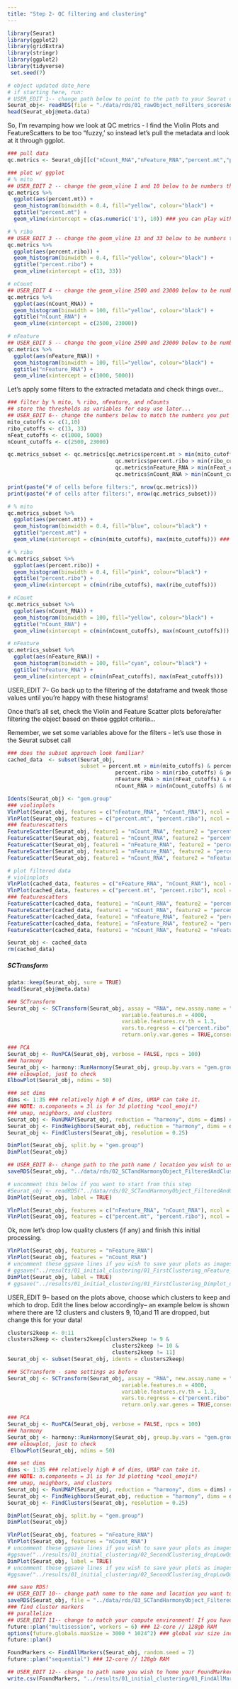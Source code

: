 ```yaml
---
title: "Step 2- QC filtering and clustering"
---
```


```r
library(Seurat)
library(ggplot2)
library(gridExtra)
library(stringr)
library(ggplot2)
library(tidyverse) 
 set.seed(7)
```

```r
# object updated date_here
# if starting here, run:
# USER_EDIT 1-- change path below to point to the path to your Seurat object
Seurat_obj<- readRDS(file = "./data/rds/01_rawObject_noFilters_scoresAdded_projectname_date.RDSS")
head(Seurat_obj@meta.data)
```

So, I'm revamping how we look at QC metrics - I find the Violin Plots and FeatureScatters to be too "fuzzy,' so instead let's pull the metadata and look at it through ggplot.
```r
### pull data
qc.metrics <- Seurat_obj[[c("nCount_RNA","nFeature_RNA","percent.mt","percent.ribo")]]

### plot w/ ggplot
# % mito
## USER_EDIT 2 -- change the geom_vline 1 and 10 below to be numbers that match where the bulk of your data lies. The black lines in this plot show what will be filtered out and kept in based on your numbers here. Keep track of these numbers because you'll use them in the filtering step 
qc.metrics %>%
  ggplot(aes(percent.mt)) + 
  geom_histogram(binwidth = 0.4, fill="yellow", colour="black") +
  ggtitle("percent.mt") +
  geom_vline(xintercept = c(as.numeric('1'), 10)) ### you can play with these values to get an idea of where the filters should be set...
```

```r
# % ribo
## USER_EDIT 3 -- change the geom_vline 13 and 33 below to be numbers that match where the bulk of your data lies. The black lines in this plot show what will be filtered out and kept in based on your numbers here. Keep track of these numbers because you'll use them in the filtering step
qc.metrics %>%
  ggplot(aes(percent.ribo)) + 
  geom_histogram(binwidth = 0.4, fill="yellow", colour="black") +
  ggtitle("percent.ribo") +
  geom_vline(xintercept = c(13, 33))
```

```r
# nCount
## USER_EDIT 4 -- change the geom_vline 2500 and 23000 below to be numbers that match where the bulk of your data lies. The black lines in this plot show what will be filtered out and kept in based on your numbers here. Keep track of these numbers because you'll use them in the filtering step
qc.metrics %>%
  ggplot(aes(nCount_RNA)) + 
  geom_histogram(binwidth = 100, fill="yellow", colour="black") +
  ggtitle("nCount_RNA") +
  geom_vline(xintercept = c(2500, 23000))
```

```r
# nFeature
## USER_EDIT 5 -- change the geom_vline 2500 and 23000 below to be numbers that match where the bulk of your data lies. The black lines in this plot show what will be filtered out and kept in based on your numbers here. Keep track of these numbers because you'll use them in the filtering step
qc.metrics %>%
  ggplot(aes(nFeature_RNA)) + 
  geom_histogram(binwidth = 100, fill="yellow", colour="black") +
  ggtitle("nFeature_RNA") +
  geom_vline(xintercept = c(1000, 5000))
```
Let's apply some filters to the extracted metadata and check things over...

```r
### filter by % mito, % ribo, nFeature, and nCounts 
## store the thresholds as variables for easy use later... 
## USER_EDIT 6-- change the numbers below to match the numbers you put in the graphs above for filtering criterion after visualizing your data 
mito_cutoffs <- c(1,10)
ribo_cutoffs <- c(13, 33)
nFeat_cutoffs <- c(1000, 5000)
nCount_cutoffs <- c(2500, 23000)

qc.metrics_subset <- qc.metrics[qc.metrics$percent.mt > min(mito_cutoffs) & qc.metrics$percent.mt < max(mito_cutoffs) &
                                  qc.metrics$percent.ribo > min(ribo_cutoffs) & qc.metrics$percent.ribo <  max(ribo_cutoffs) &
                                  qc.metrics$nFeature_RNA > min(nFeat_cutoffs) & qc.metrics$nFeature_RNA <  max(nFeat_cutoffs) &
                                  qc.metrics$nCount_RNA > min(nCount_cutoffs) & qc.metrics$nCount_RNA < max(nCount_cutoffs),]

print(paste("# of cells before filters:", nrow(qc.metrics)))
print(paste("# of cells after filters:", nrow(qc.metrics_subset)))
```

```r
# % mito
qc.metrics_subset %>%
  ggplot(aes(percent.mt)) + 
  geom_histogram(binwidth = 0.4, fill="blue", colour="black") +
  ggtitle("percent.mt") +
  geom_vline(xintercept = c(min(mito_cutoffs), max(mito_cutoffs))) ### you can play with these values to get an idea of where the filters should be set...

# % ribo
qc.metrics_subset %>%
  ggplot(aes(percent.ribo)) + 
  geom_histogram(binwidth = 0.4, fill="pink", colour="black") +
  ggtitle("percent.ribo") +
  geom_vline(xintercept = c(min(ribo_cutoffs), max(ribo_cutoffs)))

# nCount
qc.metrics_subset %>%
  ggplot(aes(nCount_RNA)) + 
  geom_histogram(binwidth = 100, fill="yellow", colour="black") +
  ggtitle("nCount_RNA") +
  geom_vline(xintercept = c(min(nCount_cutoffs), max(nCount_cutoffs)))

# nFeature
qc.metrics_subset %>%
  ggplot(aes(nFeature_RNA)) + 
  geom_histogram(binwidth = 100, fill="cyan", colour="black") +
  ggtitle("nFeature_RNA") +
  geom_vline(xintercept = c(min(nFeat_cutoffs), max(nFeat_cutoffs)))
```

USER_EDIT 7-- 
Go back up to the filtering of the dataframe and tweak those values until you're happy with these histograms!

Once that's all set, check the Violin and Feature Scatter plots before/after filtering the object based on these ggplot criteria...

Remember, we set some variables above for the filters - let's use those in the Seurat subset call

```r
### does the subset approach look familiar?
cached_data  <- subset(Seurat_obj, 
                       subset = percent.mt > min(mito_cutoffs) & percent.mt < max(mito_cutoffs) &
                                  percent.ribo > min(ribo_cutoffs) & percent.ribo <  max(ribo_cutoffs) &
                                  nFeature_RNA > min(nFeat_cutoffs) & nFeature_RNA <  max(nFeat_cutoffs) &
                                  nCount_RNA > min(nCount_cutoffs) & nCount_RNA < max(nCount_cutoffs))
```

```r
Idents(Seurat_obj) <- "gem.group"
### violinplots
VlnPlot(Seurat_obj, features = c("nFeature_RNA", "nCount_RNA"), ncol = 2, pt.size=0.1)
VlnPlot(Seurat_obj, features = c("percent.mt", "percent.ribo"), ncol = 2, pt.size=0.1)
### featurescatters
FeatureScatter(Seurat_obj, feature1 = "nCount_RNA", feature2 = "percent.mt", pt.size=0.1, group.by = "gem.group")
FeatureScatter(Seurat_obj, feature1 = "nCount_RNA", feature2 = "percent.ribo", pt.size=0.1, group.by = "gem.group")
FeatureScatter(Seurat_obj, feature1 = "nFeature_RNA", feature2 = "percent.mt", pt.size=0.1, group.by = "gem.group")
FeatureScatter(Seurat_obj, feature1 = "nFeature_RNA", feature2 = "percent.ribo", pt.size=0.1, group.by = "gem.group")
FeatureScatter(Seurat_obj, feature1 = "nCount_RNA", feature2 = "nFeature_RNA", pt.size=0.1, group.by = "gem.group")
```

```r
# plot filtered data
# violinplots
VlnPlot(cached_data, features = c("nFeature_RNA", "nCount_RNA"), ncol = 2, pt.size=0.1)
VlnPlot(cached_data, features = c("percent.mt", "percent.ribo"), ncol = 2, pt.size=0.1)
### featurescatters
FeatureScatter(cached_data, feature1 = "nCount_RNA", feature2 = "percent.mt", pt.size=0.1, group.by = "gem.group")
FeatureScatter(cached_data, feature1 = "nCount_RNA", feature2 = "percent.ribo", pt.size=0.1, group.by = "gem.group")
FeatureScatter(cached_data, feature1 = "nFeature_RNA", feature2 = "percent.mt", pt.size=0.1, group.by = "gem.group")
FeatureScatter(cached_data, feature1 = "nFeature_RNA", feature2 = "percent.ribo", pt.size=0.1, group.by = "gem.group")
FeatureScatter(cached_data, feature1 = "nCount_RNA", feature2 = "nFeature_RNA", pt.size=0.1, group.by = "gem.group")
```


```r
Seurat_obj <- cached_data
rm(cached_data)
```
##### SCTransform
```r
gdata::keep(Seurat_obj, sure = TRUE)
head(Seurat_obj@meta.data)
```

```r
### SCTransform 
Seurat_obj <- SCTransform(Seurat_obj, assay = "RNA", new.assay.name = "SCT", 
                                    variable.features.n = 4000, 
                                    variable.features.rv.th = 1.3, 
                                    vars.to.regress = c("percent.ribo", "percent.mt", "G2M.Score", "S.Score"), 
                                    return.only.var.genes = TRUE,conserve.memory= TRUE)

### PCA
Seurat_obj <- RunPCA(Seurat_obj, verbose = FALSE, npcs = 100)
### harmony
Seurat_obj <- harmony::RunHarmony(Seurat_obj, group.by.vars = "gem.group", assay.use="SCT")
### elbowplot, just to check
ElbowPlot(Seurat_obj, ndims = 50)
```

```r
### set dims
dims <- 1:35 ### relatively high # of dims, UMAP can take it.
### NOTE: n.components = 3l is for 3d plotting *cool_emoji*)
### umap, neighbors, and clusters
Seurat_obj <- RunUMAP(Seurat_obj, reduction = "harmony", dims = dims) # , n.components = 3L)
Seurat_obj <- FindNeighbors(Seurat_obj, reduction = "harmony", dims = dims)
Seurat_obj <- FindClusters(Seurat_obj, resolution = 0.25)

DimPlot(Seurat_obj, split.by = "gem.group")
DimPlot(Seurat_obj)
```


```r
## USER_EDIT 8-- change path to the path name / location you wish to use for this object, an example format is below 
saveRDS(Seurat_obj, "../data/rds/02_SCTandHarmonyObject_FilteredAndClustered_onlyVarGenes_projectname_date.RDS")
```

```r
# uncomment this below if you want to start from this step 
#Seurat_obj <- readRDS("../data/rds/02_SCTandHarmonyObject_FilteredAndClustered_onlyVarGenes_projectname_date.RDS")
DimPlot(Seurat_obj, label = TRUE)

VlnPlot(Seurat_obj, features = c("nFeature_RNA", "nCount_RNA"), ncol = 2, pt.size=0.1)
VlnPlot(Seurat_obj, features = c("percent.mt", "percent.ribo"), ncol = 2, pt.size=0.1)
```

Ok, now let's drop low quality clusters (if any) and finish this initial processing.
```r
VlnPlot(Seurat_obj, features = "nFeature_RNA")
VlnPlot(Seurat_obj, features = "nCount_RNA")
# uncomment these ggsave lines if you wish to save your plots as images 
# ggsave("../results/01_initial_clustering/01_FirstClustering_nFeature_date.png", width = 12, height = 24, device = "png")
DimPlot(Seurat_obj, label = TRUE)
# ggsave("../results/01_initial_clustering/01_FirstClustering_Dimplot_date.png,", width = 12, height = 12, device = "png")
```
USER_EDIT 9-- based on the plots above, choose which clusters to keep and which to drop. Edit the lines below accordingly-- an example below is shown where there are 12 clusters and clusters 9, 10,and 11 are dropped, but change this for your data! 
```r
clusters2keep <- 0:11
clusters2keep <- clusters2keep[clusters2keep != 9 &
                                 clusters2keep != 10 &
                                 clusters2keep != 11]
Seurat_obj <- subset(Seurat_obj, idents = clusters2keep)
```

```r
### SCTransform - same settings as before
Seurat_obj <- SCTransform(Seurat_obj, assay = "RNA", new.assay.name = "SCT", 
                                    variable.features.n = 4000, 
                                    variable.features.rv.th = 1.3, 
                                    vars.to.regress = c("percent.ribo", "percent.mt", "G2M.Score", "S.Score"), 
                                    return.only.var.genes = TRUE,conserve.memory=TRUE)

### PCA
Seurat_obj <- RunPCA(Seurat_obj, verbose = FALSE, npcs = 100)
### harmony
Seurat_obj <- harmony::RunHarmony(Seurat_obj, group.by.vars = "gem.group", assay.use="SCT")
### elbowplot, just to check
 ElbowPlot(Seurat_obj, ndims = 50)

### set dims
dims <- 1:35 ### relatively high # of dims, UMAP can take it.
### NOTE: n.components = 3l is for 3d plotting *cool_emoji*)
### umap, neighbors, and clusters
Seurat_obj <- RunUMAP(Seurat_obj, reduction = "harmony", dims = dims) # , n.components = 3L)
Seurat_obj <- FindNeighbors(Seurat_obj, reduction = "harmony", dims = dims)
Seurat_obj <- FindClusters(Seurat_obj, resolution = 0.25)

DimPlot(Seurat_obj, split.by = "gem.group")
DimPlot(Seurat_obj)

VlnPlot(Seurat_obj, features = "nFeature_RNA")
VlnPlot(Seurat_obj, features = "nCount_RNA")
# uncomment these ggsave lines if you wish to save your plots as images and change the path name to match date
#ggsave("../results/01_initial_clustering/02_SecondClustering_dropLowQual_nFeature_date.png", width = 12, height = 24, device = "png")
DimPlot(Seurat_obj, label = TRUE)
# uncomment these ggsave lines if you wish to save your plots as images and change the path name to match date
#ggsave("../results/01_initial_clustering/02_SecondClustering_dropLowQual_Dimplot_date.png,", width = 12, height = 12, device = "png")
```


```r
### save RDS!
## USER_EDIT 10-- change path name to the name and location you want to store this object, an example format is below 
saveRDS(Seurat_obj, file = "../data/rds/03_SCTandHarmonyObject_FilteredAndReclustered_onlyVarGenes_orojectname_date.RDS")
### find cluster markers
## parallelize
## USER_EDIT 11-- change to match your compute environment! If you have a mac, you can find this information by clicking the apple in the far top left corner, clicking "About This Mac", system report (button down page under text). The relevant info is  Total Number of Cores:	x. The RAM size can be found in "About This Mac" under Memory (32 GB, for example). If you have 12 cores, make the number of workers = 6 for parallelization. If you have 8, make the number of workers 4, etc. 
future::plan("multisession", workers = 6) ### 12-core // 128gb RAM
options(future.globals.maxSize = 3000 * 1024^2) ### global var size increase - 3gb limit
future::plan()

FoundMarkers <- FindAllMarkers(Seurat_obj, random.seed = 7)
future::plan("sequential") ### 12-core // 128gb RAM

## USER_EDIT 12-- change to path name you wish to home your FoundMarkers csv file, an example format is below 
write.csv(FoundMarkers, "../results/01_initial_clustering/01_FindAllMarkers_harmony_projectname_date.csv")

```

